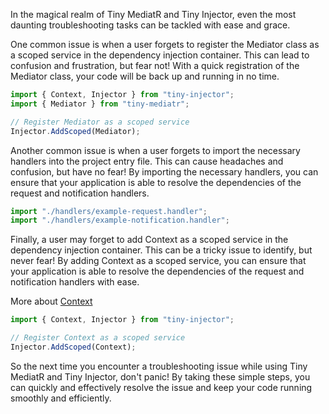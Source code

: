 In the magical realm of Tiny MediatR and Tiny Injector, even the most daunting troubleshooting tasks can be tackled with ease and grace.

One common issue is when a user forgets to register the Mediator class as a scoped service in the dependency injection container. This can lead to confusion and frustration, but fear not! With a quick registration of the Mediator class, your code will be back up and running in no time.

```ts
import { Context, Injector } from "tiny-injector";
import { Mediator } from "tiny-mediatr";

// Register Mediator as a scoped service
Injector.AddScoped(Mediator);
```

Another common issue is when a user forgets to import the necessary handlers into the project entry file. This can cause headaches and confusion, but have no fear! By importing the necessary handlers, you can ensure that your application is able to resolve the dependencies of the request and notification handlers.

```ts
import "./handlers/example-request.handler";
import "./handlers/example-notification.handler";
```

Finally, a user may forget to add Context as a scoped service in the dependency injection container. This can be a tricky issue to identify, but never fear! By adding Context as a scoped service, you can ensure that your application is able to resolve the dependencies of the request and notification handlers with ease.

More about [Context](https://docs.page/ezzabuzaid/tiny-injector/Context)

```ts
import { Context, Injector } from "tiny-injector";

// Register Context as a scoped service
Injector.AddScoped(Context);
```

So the next time you encounter a troubleshooting issue while using Tiny MediatR and Tiny Injector, don't panic! By taking these simple steps, you can quickly and effectively resolve the issue and keep your code running smoothly and efficiently.
